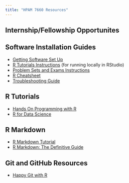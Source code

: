 ```yaml
---
title: "HPAM 7660 Resources"
---
```


## Internship/Fellowship Opportunites

## Software Installation Guides

- [Getting Software Set Up](/assignments/00-problem-set.qmd)
- [R Tutorials Instructions](/assignments/tutorials.qmd) (for running locally in RStudio)
- [Problem Sets and Exams Instructions](/assignments/problem-sets.qmd)
- [R Cheatsheet](/resources/cheatsheet.qmd)
- [Troubleshooting Guide](/assignments/troubleshooting.qmd)

## R Tutorials

- [Hands On Programming with R](https://rstudio-education.github.io/hopr/)
- [R for Data Science](https://r4ds.had.co.nz/)

## R Markdown

- [R Markdown Tutorial](https://rmarkdown.rstudio.com/lesson-1.html)
- [R Markdown: The Definitive Guide](https://bookdown.org/yihui/rmarkdown/)

## Git and GitHub Resources

- [Happy Git with R](https://happygitwithr.com)
